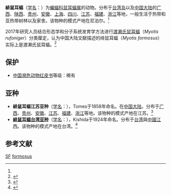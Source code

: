 {{Speciesbox
| name = 緋鼠耳蝠
| status = LC 
| status_system = iucn3.1
| status_ref = <ref name=iucn>{{IUCN2010|version=2010.3| assessors = Francis, C., Bates, P., Csorba, G.,  Molur, S. & Srinivasulu, C. | year = 2008 | id = 14160 | title = Myotis  formosus |downloaded = 2010-9-30}}</ref>
| image = Myotis formosus flavus D5160056.JPG
| genus = Myotis
| species = formosus
| authority = (Hodgson, 1835)<ref name='id255'>{{cite web| url =http://www.bioinfo.cn/db05/BjdwSpecies.php?action=view&id=255| title =徘鼠耳蝠| work =《中国动物物种编目数据库》| publisher =中国科学院微生物研究所| author =中国科学院动物研究所| accessdate =2009-03-27| deadurl =yes| archiveurl =https://web.archive.org/web/20160305041729/http://www.bioinfo.cn/db05/BjdwSpecies.php?action=view&id=255| archivedate =2016-03-05}}</ref>
| range_map = Myotis formosus distribution.png
}}

'''緋鼠耳蝠'''（[[学名|学名]]：{{lang|la|''Myotis formosus''}}）为[[蝙蝠科|蝙蝠科]][[鼠耳蝠属|鼠耳蝠属]]的动物。分布于[[台湾岛|台湾岛]]以及[[中国大陆|中国大陆]]的[[广西|广西]]、[[陕西|陕西]]、[[贵州|贵州]]、[[安徽|安徽]]、[[上海|上海]]、[[四川|四川]]、[[江苏|江苏]]、[[福建|福建]]、[[浙江|浙江]]等地，一般生活于热带和亚热带树林以及家舍。该物种的模式产地在尼泊尔。<ref name='id255'/>

2017年研究人员结合形态学和分子系统发育学方法进行[[渡濑氏鼠耳蝠|渡濑氏鼠耳蝠]]（''Myotis rufoniger''）分类厘定，认为中国大陆文献描述的绯鼠耳蝠（''Myotis formosus''）实际上是渡濑氏鼠耳蝠。<ref name="党飞红">{{cite journal |author1=党飞红, 余文华, 王晓云, 郭伟健, 庄卓升, 梅廷媛, 张秋萍, 李锋, 李玉春, 吴毅 |title=中国渡濑氏鼠耳蝠种名订正[J] |journal=四川动物 |date=2017 |volume=36 |issue=1 |pages=7-13 |doi=10.11984/j.issn.1000-7083.20160214 |url=http://html.rhhz.net/scdwzz/html/50983.htm |accessdate=2021-12-08}}</ref>

==保护==
*[[中国濒危动物红皮书|中国濒危动物红皮书]]等级：稀有

==亚种==
*'''緋鼠耳蝠江苏亚种'''（[[学名|学名]]：{{lang|la|''Myotis formosus rufoniger''}}），Tomes于1858年命名。在[[中国大陆|中国大陆]]，分布于[[广西|广西]]、[[贵州|贵州]]、[[安徽|安徽]]、[[江苏|江苏]]、[[福建|福建]]、[[浙江|浙江]]等地。该物种的模式产地在江苏。<ref name='id256'>{{cite web| url =http://www.bioinfo.cn/db05/BjdwSpecies.php?action=view&id=256| title =徘鼠耳蝠江苏亚种| work =《中国动物物种编目数据库》| publisher =中国科学院微生物研究所| author =中国科学院动物研究所| accessdate =2009-03-27| deadurl =yes| archiveurl =https://web.archive.org/web/20160305103901/http://www.bioinfo.cn/db05/BjdwSpecies.php?action=view&id=256| archivedate =2016-03-05}}</ref>
*'''[[金黃鼠耳蝠|緋鼠耳蝠台湾亚种]]'''（[[学名|学名]]：{{lang|la|''Myotis formosus watasei''}}），Kishida于1924年命名。分布于[[台湾|台湾]]與[[中國|中國]][[江西|江西]]。该物种的模式产地在台湾。<ref name='id257'>{{cite web| url =http://www.bioinfo.cn/db05/BjdwSpecies.php?action=view&id=257| title =徘鼠耳蝠台湾亚种| work =《中国动物物种编目数据库》| publisher =中国科学院微生物研究所| author =中国科学院动物研究所| accessdate =2009-03-27| deadurl =yes| archiveurl =https://web.archive.org/web/20160305003745/http://www.bioinfo.cn/db05/BjdwSpecies.php?action=view&id=257| archivedate =2016-03-05}}</ref>

== 参考文献 ==
{{reflist}}
{{Taxonbar|from=Q495156}}

[[Category:IUCN红色名录无危物种|SF]]
[[Category:鼠耳蝠属|formosus]]